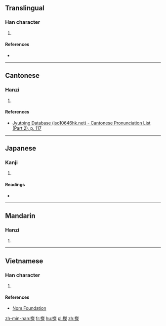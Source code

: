 ==Translingual==

===Han character===
{{Han char|rn=64|rad=手|as=10|sn=13|four=|canj=手弓手木 (QNQD)|ids=⿰[[扌]][[桀]]}}

# {{defn|Han|sort=手10}}

====References====
* {{Han ref|kx=0447.250|dkj=12504|dj=0798.170|hdz=31935.050|uh=6429|ud=25641}}

----

==Cantonese==

===Hanzi===
{{yue-hanzi|jyut=[[git6]]|y=git6}}

# {{defn|lang=yue|sort=手10}}

====References====
*[http://www.iso10646hk.net/jp/document/download.jsp Jyutping Database (iso10646hk.net) - Cantonese Pronunciation List (Part 2), p. 117]

----

==Japanese==

===Kanji===
{{ja-kanji|grade=|rs=手10}}

# {{defn|lang=ja|sort=手10}}

====Readings====
* {{ja-readings|on=[[けつ]] (ketsu), [[げち]] (gechi), [[たく]] (taku), [[ちゃく]] (chaku)|kun=[[かつぐ]] (katsugu), [[てでものをはかる]] (tedemonowohakaru)}}

----

==Mandarin==

===Hanzi===
{{cmn-hanzi|pin=[[zhǎ]] ([[zha3]]), [[jié]] ([[jie2]])|wg=cha<sup>3</sup>, chieh<sup>2</sup>}}

# {{defn|lang=cmn|sort=手10}}

----

==Vietnamese==

===Han character===
{{vi-hantu|rs=手10|kẹt}}

# {{defn|lang=vi|sort=手10}}

====References====
*[http://nomfoundation.org/common/nom_details.php?codepoint=6429 Nom Foundation]

[[zh-min-nan:搩]]
[[fr:搩]]
[[hu:搩]]
[[pl:搩]]
[[zh:搩]]